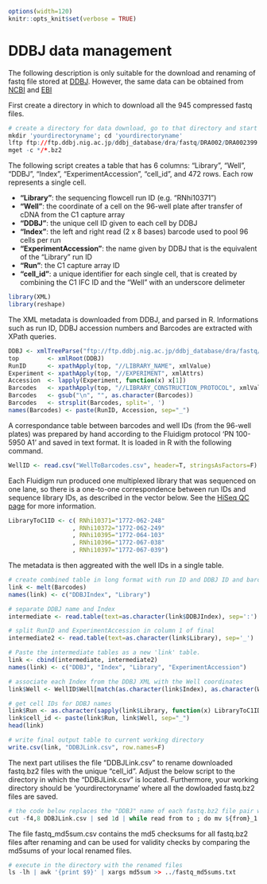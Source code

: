 ```r
options(width=120)
knitr::opts_knit$set(verbose = TRUE)
```

DDBJ data management
====================

The following description is only suitable for the download and renaming of fastq file stored at [DDBJ](http://trace.ddbj.nig.ac.jp/DRASearch/submission?acc=DRA002399). However, the same data can be obtained from [NCBI](http://www.ncbi.nlm.nih.gov/Traces/sra/?study=DRP002435) and [EBI](https://www.ebi.ac.uk/ena/data/view/DRP002435) 

First create a directory in which to download all the 945 compressed fastq files.

```r
# create a directory for data download, go to that directory and start the download of all fastq files from the 
mkdir 'yourdirectoryname'; cd 'yourdirectoryname'
lftp ftp://ftp.ddbj.nig.ac.jp/ddbj_database/dra/fastq/DRA002/DRA002399
mget -c */*.bz2
```

The following script creates a table that has 6 columns: "Library",  "Well", "DDBJ", "Index", "ExperimentAccession", "cell_id", and 472 rows. Each row represents a single cell. 

- **"Library"**: the sequencing flowcell run ID (e.g. "RNhi10371")
- **"Well"**: the coordinate of a cell on the 96-well plate after transfer of cDNA from the C1 capture array 
- **"DDBJ"**: the unique cell ID given to each cell by DDBJ
- **"Index"**: the left and right read (2 x 8 bases) barcode used to pool 96 cells per run
- **"ExperimentAccession"**: the name given by DDBJ that is the equivalent of the "Library" run ID 
- **"Run"**: the C1 capture array ID 
- **"cell_id"**: a unique identifier for each single cell, that is created by combining the C1 IFC ID and the "Well" with an underscore delimeter

```r
library(XML)
library(reshape)
```

The XML metadata is downloaded from DDBJ, and parsed in R.  Informations such
as run ID, DDBJ accession numbers and Barcodes are extracted with XPath
queries.

```r
DDBJ <- xmlTreeParse("ftp://ftp.ddbj.nig.ac.jp/ddbj_database/dra/fastq/DRA002/DRA002399/DRA002399.experiment.xml", useInternal=T)
top        <- xmlRoot(DDBJ)
RunID      <- xpathApply(top, "//LIBRARY_NAME", xmlValue)
Experiment <- xpathApply(top, "//EXPERIMENT", xmlAttrs)
Accession  <- lapply(Experiment, function(x) x[1])
Barcodes   <- xpathApply(top, "//LIBRARY_CONSTRUCTION_PROTOCOL", xmlValue)
Barcodes   <- gsub("\n", "", as.character(Barcodes))
Barcodes   <- strsplit(Barcodes, split=', ')
names(Barcodes) <- paste(RunID, Accession, sep="_")
```

A correspondance table between barcodes and well IDs (from the 96-well plates)
was prepared by hand according to the Fluidigm protocol 'PN 100-5950 A1' and
saved in text format.  It is loaded in R with the following command.

```r
WellID <- read.csv("WellToBarcodes.csv", header=T, stringsAsFactors=F)
```

Each Fluidigm run produced one multiplexed library that was sequenced on one
lane, so there is a one-to-one correspondence between run IDs and sequence
library IDs, as described in the vector below.  See the [HiSeq QC page](../HiSeq/HiSeq.Rmd)
for more information.

```r
LibraryToC1ID <- c( RNhi10371="1772-062-248"
                  , RNhi10372="1772-062-249"
                  , RNhi10395="1772-064-103"
                  , RNhi10396="1772-067-038"
                  , RNhi10397="1772-067-039")
```

The metadata is then aggreated with the well IDs in a single table.

```r
# create combined table in long format with run ID and DDBJ ID and barcode
link <- melt(Barcodes)
names(link) <- c("DDBJIndex", "Library")

# separate DDBJ name and Index
intermediate <- read.table(text=as.character(link$DDBJIndex), sep=':')

# split RunID and ExperimentAccession in column 1 of final
intermediate2 <- read.table(text=as.character(link$Library), sep='_')

# Paste the intermediate tables as a new 'link' table.
link <- cbind(intermediate, intermediate2)
names(link) <- c("DDBJ", "Index", "Library", "ExperimentAccession")

# associate each Index from the DDBJ XML with the Well coordinates
link$Well <- WellID$Well[match(as.character(link$Index), as.character(WellID$Index))]

# get cell IDs for DDBJ names
link$Run <- as.character(sapply(link$Library, function(x) LibraryToC1ID[x]))
link$cell_id <- paste(link$Run, link$Well, sep="_")
head(link)
```

```r
# write final output table to current working directory
write.csv(link, "DDBJLink.csv", row.names=F)
```

The next part utilises the file "DDBJLink.csv" to rename downloaded fastq.bz2 files with the unique "cell_id".
Adjust the below script to the directory in which the "DDBJLink.csv" is located. Furthermore, your working directory should be 'yourdirectoryname' where all the dowloaded fastq.bz2 files are saved. 

```r
# the code below replaces the "DDBJ" name of each fastq.bz2 file pair with the corresponding "cell_id"
cut -f4,8 DDBJLink.csv | sed 1d | while read from to ; do mv ${from}_1.fastq.bz2 ${to}.1.fastq.bz2 ; mv ${from}_2.fastq.bz2 ${to}.2.fastq.bz2; done
```

The file fastq_md5sum.csv contains the md5 checksums for all fastq.bz2 files after renaming and can be used for validity checks by comparing the md5sums of your local renamed files.

```r
# execute in the directory with the renamed files
ls -lh | awk '{print $9}' | xargs md5sum >> ../fastq_md5sums.txt
```
